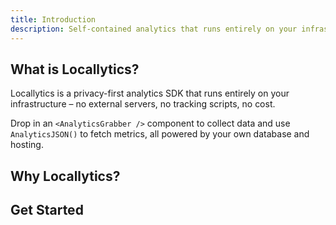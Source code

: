 ```yaml
---
title: Introduction
description: Self-contained analytics that runs entirely on your infrastructure
---
```


## What is Locallytics?

Locallytics is a privacy-first analytics SDK that runs entirely on your infrastructure – no external servers, no tracking scripts, no cost.

Drop in an `<AnalyticsGrabber />` component to collect data and use `AnalyticsJSON()` to fetch metrics, all powered by your own database and hosting.

## Why Locallytics?

<Cards>
  <Card title="Lightweight" description="No external dependencies" />
  <Card title="Simple" description="Easy to set up and use" />
  <Card title="Fast" description="Event batching with reliable delivery" />
  <Card title="Secure" description="Do Not Track (DNT) support" />
  <Card title="Flexible" description="Supports PostgreSQL and SQLite" />
  <Card title="Private" description="No cookies, runs on your infrastructure" />
</Cards>

## Get Started

<Cards>
  <Card title="Quick Start" href="/docs/quick-start" />
  <Card title="API Reference" href="/docs/api-reference" />
</Cards>
